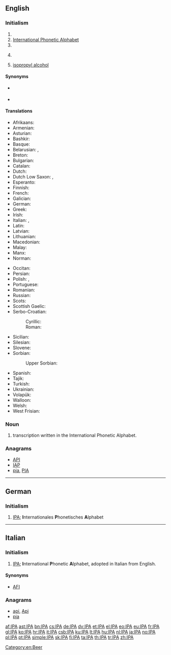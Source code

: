 {{selfref|See [[Wiktionary:International Phonetic Alphabet]] for Wiktionary's Appendix for IPA symbols}}
{{also|ipa}}
==English==

===Initialism===
{{rfc-header|Initialism}}
{{head|en|initialism}}

# {{w|International Phonetic Association}}
# [[International Phonetic Alphabet]]
# {{w|International Police Association}}
# {{context|beer|lang=en}} {{w|India Pale Ale}}
# {{context|organic compound|lang=en}} [[isopropyl alcohol]]

====Synonyms====
* {{sense|International Phonetic Association}} {{l|en|IPAss.}}
* {{sense|International Phonetic Alphabet}} {{l|en|IPAlph.}}

====Translations====
{{trans-top|International Phonetic Alphabet}}
* Afrikaans: {{t+|af|IFA}}
* Armenian: {{t|hy|ՄՀԱ|sc=Armn}}
* Asturian: {{t+|ast|AFI}}
* Bashkir: {{t|ba|ХАФӘ|tr=HAFA̋|sc=Cyrl}}
* Basque: {{t+|eu|IPA}}
* Belarusian: {{qualifier|narkomawka}} {{t|be|МФА|tr=MFA|sc=Cyrl}}, {{qualifier|tarashkevica}} {{t|be|МФА|tr=MFA|sc=Cyrl}}
* Breton: {{t|br|LFE}}
* Bulgarian: {{t|bg|МФА|tr=MFA|sc=Cyrl}}
* Catalan: {{t+|ca|AFI}}
* Dutch: {{t|nl|IFA}}
* Dutch Low Saxon: {{t|nds-nl|IKS}}, {{t|nds-nl|IFA}}
* Esperanto: {{t+|eo|IFA}}
* Finnish: {{t+|fi|IPA}}
* French: {{t+|fr|API}}
* Galician: {{t+|gl|AFI}}
* German: {{t+|de|IPA}}
* Greek: {{t+|el|ΔΦΑ}}
* Irish: {{t|ga|AIF}}
* Italian: {{t+|it|AFI}}, {{t+|it|IPA}}
* Latin: {{t|la|API}}
* Latvian: {{t|lv|SFA}}
* Lithuanian: {{t+|lt|TFA}}
* Macedonian: {{t|mk|МФА|tr=MFA|sc=Cyrl}}
* Malay: {{t|ms|AFA}}
* Manx: {{t|gv|ASE}}
* Norman: {{t|nrf|API}}
{{trans-mid}}
* Occitan: {{t|oc|AFI}}
* Persian: {{t|fa|آی‌پی‌آ|tr=ây-pi-â|sc=fa-Arab}}
* Polish: {{t+|pl|IPA|f}}, {{t|pl|MAF|m}}
* Portuguese: {{t+|pt|AFI}}
* Romanian: {{t|ro|AFI}}
* Russian: {{t|ru|МФА|tr=MFA|sc=Cyrl}}
* Scots: {{t|sco|IPA}}
* Scottish Gaelic: {{t|gd|AEF}}
* Serbo-Croatian:
*: Cyrillic: {{t|sh|МФА|sc=Cyrl}}
*: Roman: {{t|sh|MFA}}
* Sicilian: {{t+|scn|AFN}}
* Silesian: {{t|szl|MAF}}
* Slovene: {{t|sl|MFA}}
* Sorbian:
*: Upper Sorbian: {{t+|hsb|Mfa|m}}
* Spanish: {{t+|es|AFI}}
* Tajik: {{t|tg|АФБ|tr=AFB|sc=Cyrl}}
* Turkish: {{t+|tr|UFA}}
* Ukrainian: {{t+|uk|МФА|tr=MFA|sc=Cyrl}}
* Volapük: {{t+|vo|LFB}}
* Walloon: {{t|wa|AFE}}
* Welsh: {{t|cy|GSR}}
* West Frisian: {{t|fy|YFA}}
{{trans-bottom}}

===Noun===
{{en-noun}}

# transcription written in the International Phonetic Alphabet.

===Anagrams===
* [[API#English|API]]
* [[IAP#English|IAP]]
* [[pia#English|pia]], [[PIA#English|PIA]]

[[Category:en:Beer]]

----

==German==

===Initialism===
{{rfc-header|Initialism}}
{{head|de|initialism}}

# [[IPA#English|IPA]]; '''I'''nternationales '''P'''honetisches '''A'''lphabet

----

==Italian==

===Initialism===
{{rfc-header|Initialism}}
{{head|it|initialism}}

# [[IPA#English|IPA]]; '''I'''nternational '''P'''honetic '''A'''lphabet, adopted in Italian from English.

====Synonyms====
* [[AFI]]

===Anagrams===
* [[api#Italian|api]], [[Api#Italian|Api]]
* [[pia#Italian|pia]]

[[af:IPA]]
[[ast:IPA]]
[[bn:IPA]]
[[cs:IPA]]
[[de:IPA]]
[[dv:IPA]]
[[et:IPA]]
[[el:IPA]]
[[eo:IPA]]
[[eu:IPA]]
[[fr:IPA]]
[[gl:IPA]]
[[ko:IPA]]
[[hr:IPA]]
[[it:IPA]]
[[csb:IPA]]
[[ku:IPA]]
[[lt:IPA]]
[[hu:IPA]]
[[nl:IPA]]
[[ja:IPA]]
[[no:IPA]]
[[pl:IPA]]
[[pt:IPA]]
[[simple:IPA]]
[[sk:IPA]]
[[fi:IPA]]
[[ta:IPA]]
[[th:IPA]]
[[tr:IPA]]
[[zh:IPA]]